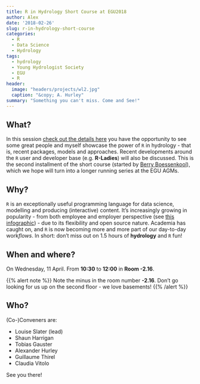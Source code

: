 ```yaml
---
title: R in Hydrology Short Course at EGU2018
author: Alex
date: '2018-02-26'
slug: r-in-hydrology-short-course
categories:
  - R
  - Data Science
  - Hydrology
tags:
  - hydrology
  - Young Hydrologist Society
  - EGU
  - R
header:
  image: "headers/projects/wl2.jpg"
  caption: "&copy; A. Hurley"
summary: "Something you can't miss. Come and See!"
---
```


## What?

In this session [check out the details here](/talk/2018-egu-rhydro) you have the opportunity to see some great people and myself showcase the power of `R` in hydrology - that is, recent packages, models and approaches. Recent developments around the `R` user and developer base (e.g. **R-Ladies**) will also be discussed. This is the second installment of the short course (started by [Berry Boessenkool](https://github.com/brry)), which we hope will turn into a longer running series at the EGU AGMs.


## Why?

`R` is an exceptionally useful programming language for data science, modelling and producing (interactive) content. It's increasingly growing in popularity - from both employee and employer perspective (see [this infographic](http://blog.datacamp.com/wp-content/uploads/2015/05/R-vs-Python-216-2.png)) - due to its flexibility and open source nature. Academia has caught on, and `R` is now becoming more and more part of our day-to-day work*flows*. In short: don't miss out on 1.5 hours of **hydrology** and `R` fun!

## When and where?

On Wednesday, 11 April. From **10:30** to **12:00** in **Room -2.16**.

{{% alert note %}}
Note the minus in the room number **-2.16**. Don't go looking for us up on the second floor - we love basements!
{{% /alert %}}

## Who?

(Co-)Conveners are: 

- Louise Slater (lead)
- Shaun Harrigan
- Tobias Gauster
- Alexander Hurley
- Guillaume Thirel
- Claudia Vitolo

See you there!